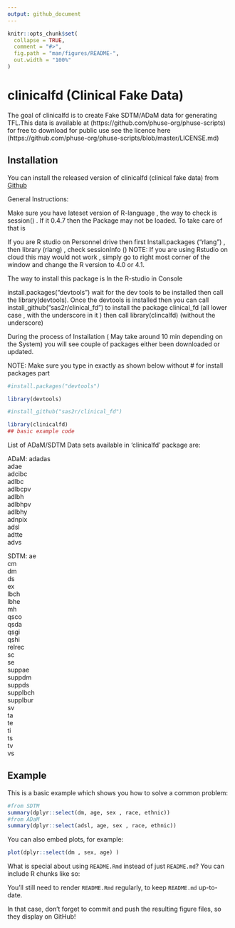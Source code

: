 ```yaml
---
output: github_document
---
```


<!-- README.md is generated from README.Rmd. Please edit that file -->

```r
knitr::opts_chunk$set(
  collapse = TRUE,
  comment = "#>",
  fig.path = "man/figures/README-",
  out.width = "100%"
)
```

# clinicalfd (Clinical Fake Data)

<!-- badges: start -->
<!-- badges: end -->

The goal of clinicalfd is to create Fake SDTM/ADaM data for generating TFL.This data is 
available at  (https://github.com/phuse-org/phuse-scripts) for free to download for public use see the licence here (https://github.com/phuse-org/phuse-scripts/blob/master/LICENSE.md)

## Installation

You can install the released version of clinicalfd (clinical fake data) from [Github](https://github.com/sas2r/clinical_fd)

General Instructions:

Make sure you have lateset version of R-language , the way to check is 
session() . If it 0.4.7 then the Package may not be loaded. To take care of that is 

If you are R studio on Personnel drive then
first Install.packages ("rlang") , then library (rlang) , check sessionInfo ()
NOTE: If you are using Rstudio on cloud this may would not work , simply go to right most corner of the window and change the R version to 4.0 or 4.1. 

The way to install this package is In the R-studio in Console 

install.packages("devtools")  wait for the dev tools to be installed 
 then call the library(devtools). Once the devtools is installed then you can call install_github("sas2r/clinical_fd")  to 
install the package clinical_fd  (all lower case , with the underscore in it  ) then call library(clincalfd) (without the underscore)

During the process of Installation ( May take around 10 min depending on the System) you will see couple of packages either been downloaded or updated. 

NOTE: Make sure you type in exactly as shown below without # for install packages part

```r
#install.packages("devtools") 

library(devtools)

#install_github("sas2r/clinical_fd")

library(clinicalfd)
## basic example code
```


List of ADaM/SDTM Data sets available in ‘clinicalfd’ package are:

ADaM: 
    adadas         
    adae           
    adcibc         
    adlbc          
    adlbcpv        
    adlbh          
    adlbhpv        
    adlbhy         
    adnpix         
    adsl           
    adtte          
    advs 

SDTM: 
    ae               
    cm               
    dm               
    ds              
    ex              
    lbch            
    lbhe            
    mh              
    qsco            
    qsda            
    qsgi            
    qshi            
    relrec          
    sc              
    se              
    suppae          
    suppdm          
    suppds          
    supplbch        
    supplbur        
    sv              
    ta              
    te              
    ti              
    ts              
    tv              
    vs  
    
## Example

This is a basic example which shows you how to solve a common problem:

```r
#from SDTM
summary(dplyr::select(dm, age, sex , race, ethnic))
#from ADaM
summary(dplyr::select(adsl, age, sex , race, ethnic))
```

You can also embed plots, for example:

```r
plot(dplyr::select(dm , sex, age) )
```

What is special about using `README.Rmd` instead of just `README.md`? You can include R chunks like so:

You'll still need to render `README.Rmd` regularly, to keep `README.md` up-to-date.

In that case, don't forget to commit and push the resulting figure files, so they display on GitHub!
